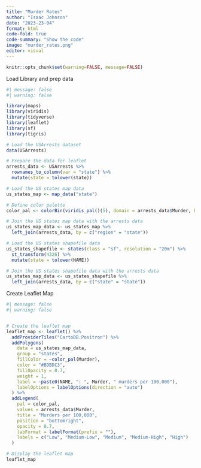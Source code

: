 ```yaml
---
title: "Murder Rates"
author: "Isaac Johnson"
date: "2023-23-04"
format: html
code-fold: true
code-summary: "Show the code"
image: "murder_rates.png"
editor: visual
---
```


```r
knitr::opts_chunk$set(warning=FALSE, message=FALSE)

```

Load Library and prep data

```r
#| message: false
#| warning: false

library(maps)
library(viridis)
library(tidyverse)
library(leaflet)
library(sf)
library(tigris)

# Load the USArrests dataset
data(USArrests)

# Prepare the data for leaflet
arrests_data <- USArrests %>%
  rownames_to_column(var = "state") %>%
  mutate(state = tolower(state))

# Load the US states map data
us_states_map <- map_data("state")

# Define color palette
color_pal <- colorBin(viridis_pal()(5), domain = arrests_data$Murder, bins = 5)

# Join the US states map data with the arrests data
us_states_map_data <- us_states_map %>%
  left_join(arrests_data, by = c("region" = "state"))

# Load the US states shapefile data
us_states_shapefile <- states(class = "sf", resolution = "20m") %>%
  st_transform(4326) %>%
  mutate(state = tolower(NAME))

# Join the US states shapefile data with the arrests data
us_states_map_data <- us_states_shapefile %>%
  left_join(arrests_data, by = c("state" = "state"))
```

Create Leaflet Map

```r
#| message: false
#| warning: false


# Create the leaflet map
leaflet_map <- leaflet() %>%
  addProviderTiles("CartoDB.Positron") %>%
  addPolygons(
    data = us_states_map_data,
    group = "states",
    fillColor = ~color_pal(Murder),
    color = "#BDBDC3",
    fillOpacity = 0.7,
    weight = 1,
    label = ~paste0(NAME, ": ", Murder, " murders per 100,000"),
    labelOptions = labelOptions(direction = "auto")
  ) %>%
  addLegend(
    pal = color_pal,
    values = arrests_data$Murder,
    title = "Murders per 100,000",
    position = "bottomright",
    opacity = 0.7,
    labFormat = labelFormat(prefix = ""),
    labels = c("Low", "Medium-Low", "Medium", "Medium-High", "High")
  )

# Display the leaflet map
leaflet_map

```
